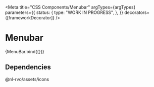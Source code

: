 
<Meta
  title="CSS Components/Menubar"
  argTypes={argTypes}
  parameters={{
    status: {
      type: "WORK IN PROGRESS",
    },
  }}
  decorators={[frameworkDecorator]}
/>

# Menubar

<Canvas>
  <Story name="Menubar" args={defaultArgs}>
    {MenuBar.bind({})}
  </Story>
</Canvas>

<ArgsTable story="Menubar" />

## Dependencies

@nl-rvo/assets/icons
